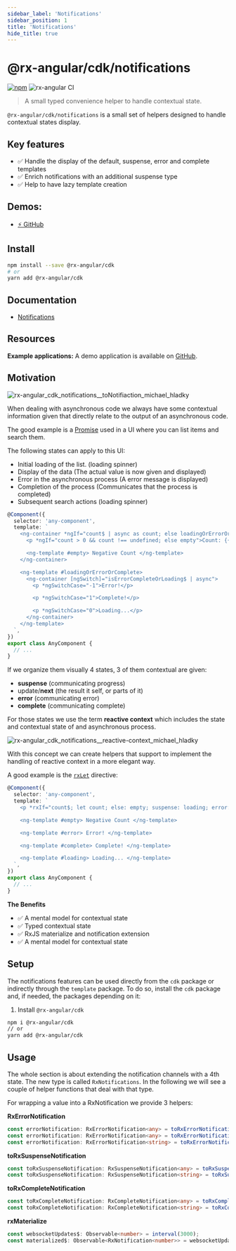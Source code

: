 ```yaml
---
sidebar_label: 'Notifications'
sidebar_position: 1
title: 'Notifications'
hide_title: true
---
```


# @rx-angular/cdk/notifications

[![npm](https://img.shields.io/npm/v/%40rx-angular%2Fcdk.svg)](https://www.npmjs.com/package/%40rx-angular%2Fcdk)
![rx-angular CI](https://github.com/rx-angular/rx-angular/workflows/rx-angular%20CI/badge.svg?branch=main)

> A small typed convenience helper to handle contextual state.

`@rx-angular/cdk/notifications` is a small set of helpers designed to handle contextual states display.

## Key features

- ✅ Handle the display of the default, suspense, error and complete templates
- ✅ Enrich notifications with an additional suspense type
- ✅ Help to have lazy template creation

## Demos:

- [⚡ GitHub](https://github.com/BioPhoton/rx-angular-cdk-notifications)

## Install

```bash
npm install --save @rx-angular/cdk
# or
yarn add @rx-angular/cdk
```

## Documentation

- [Notifications](http://rx-angular.io/docs/cdk/notifications)

## Resources

**Example applications:**
A demo application is available on [GitHub](https://stackblitz.com/edit/angular-async-ngif-with-error-tpb4uc).

## Motivation

![rx-angular_cdk_notifications__toNotifiaction_michael_hladky](https://user-images.githubusercontent.com/10064416/131154927-c56e1fbe-c01f-4c8a-9445-869db3f9bd0e.png)

When dealing with asynchronous code we always have some contextual information given that directly relate to the output of an asynchronous code.

The good example is a [Promise](https://developer.mozilla.org/de/docs/Web/JavaScript/Reference/Global_Objects/Promise) used in a UI where you can list items and search them.

The following states can apply to this UI:

- Initial loading of the list. (loading spinner)
- Display of the data (The actual value is now given and displayed)
- Error in the asynchronous process (A error message is displayed)
- Completion of the process (Communicates that the process is completed)
- Subsequent search actions (loading spinner)

```typescript
@Component({
  selector: 'any-component',
  template: `
    <ng-container *ngIf="count$ | async as count; else loadingOrErrorOrComplete">
      <p *ngIf="count > 0 && count !== undefined; else empty">Count: {{ count }}</p>

      <ng-template #empty> Negative Count </ng-template>
    </ng-container>

    <ng-template #loadingOrErrorOrComplete>
      <ng-container [ngSwitch]="isErrorCompleteOrLoading$ | async">
        <p *ngSwitchCase="-1">Error!</p>

        <p *ngSwitchCase="1">Complete!</p>

        <p *ngSwitchCase="0">Loading...</p>
      </ng-container>
    </ng-template>
  `,
})
export class AnyComponent {
  // ...
}
```

If we organize them visually 4 states, 3 of them contextual are given:

- **suspense** (communicating progress)
- update/**next** (the result it self, or parts of it)
- **error** (communicating error)
- **complete** (communicating complete)

For those states we use the term **reactive context** which includes the state and contextual state of and asynchronous process.

![rx-angular_cdk_notifications__reactive-context_michael_hladky](https://user-images.githubusercontent.com/10064416/131148610-cc39370a-37d9-4bb2-b8e2-538e68405bac.png)

With this concept we can create helpers that support to implement the handling of reactive context in a more elegant way.

A good example is the [`rxLet`](../../template/rx-let-directive.mdx) directive:

```typescript
@Component({
  selector: 'any-component',
  template: `
    <p *rxIf="count$; let count; else: empty; suspense: loading; error: error; complete: complete">Count: {{ count }}</p>

    <ng-template #empty> Negative Count </ng-template>

    <ng-template #error> Error! </ng-template>

    <ng-template #complete> Complete! </ng-template>

    <ng-template #loading> Loading... </ng-template>
  `,
})
export class AnyComponent {
  // ...
}
```

**The Benefits**

- ✅ A mental model for contextual state
- ✅ Typed contextual state
- ✅ RxJS materialize and notification extension
- ✅ A mental model for contextual state

## Setup

The notifications features can be used directly from the `cdk` package or indirectly through the `template` package.
To do so, install the `cdk` package and, if needed, the packages depending on it:

1. Install `@rx-angular/cdk`

```bash
npm i @rx-angular/cdk
// or
yarn add @rx-angular/cdk
```

## Usage

The whole section is about extending the notification channels with a 4th state.
The new type is called `RxNotifications`. In the following we will see a couple of helper functions that deal with that type.

For wrapping a value into a RxNotification we provide 3 helpers:

**RxErrorNotification**

```typescript
const errorNotification: RxErrorNotification<any> = toRxErrorNotification();
const errorNotification: RxErrorNotification<any> = toRxErrorNotification(new Error());
const errorNotification: RxErrorNotification<string> = toRxErrorNotification(new Error(), 'lastValue');
```

**toRxSuspenseNotification**

```typescript
const toRxSuspenseNotification: RxSuspenseNotification<any> = toRxSuspenseNotification();
const toRxSuspenseNotification: RxSuspenseNotification<string> = toRxSuspenseNotification('lastValue');
```

**toRxCompleteNotification**

```typescript
const toRxCompleteNotification: RxCompleteNotification<any> = toRxCompleteNotification();
const toRxCompleteNotification: RxCompleteNotification<string> = toRxCompleteNotification('lastValue');
```

**rxMaterialize**

```typescript
const websocketUpdates$: Observable<number> = interval(3000);
const materialized$: Observable<RxNotification<number>> = websocketUpdates.pipe(rxMaterialize());
```
